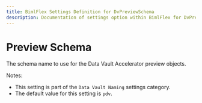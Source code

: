 ---
title: BimlFlex Settings Definition for DvPreviewSchema
description: Documentation of settings option within BimlFlex for DvPreviewSchema
---
<head>
  <meta name="varigenceProduct" content="BimlFlex"></meta>
  <meta name="varigenceArticleType" content="Reference"></meta>
</head>


# Preview Schema

The schema name to use for the Data Vault Accelerator preview objects.

Notes:

* This setting is part of the `Data Vault Naming` settings category.
* The default value for this setting is `pdv`.
